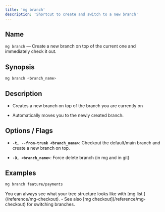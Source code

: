 ```yaml
---
title: 'mg branch'
description: 'Shortcut to create and switch to a new branch'
---
```


## Name

`mg branch` — Create a new branch on top of the current one and immediately check it out.

## Synopsis

```bash
mg branch <branch_name>
```

## Description

* Creates a new branch on top of the branch you are currently on

* Automatically moves you to the newly created branch.

## Options / Flags

* **`-t, --from-trunk <branch_name>`**: Checkout the default/main branch and create a new branch on top.

* **`-D, <branch_name>`**: Force delete branch (in mg and in git)

## Examples

```bash
mg branch feature/payments
```

<Note>
  You can always see what your tree structure looks like with [mg list ](/reference/mg-checkout). - See
  also [mg checkout](/reference/mg-checkout) for switching branches.
</Note>